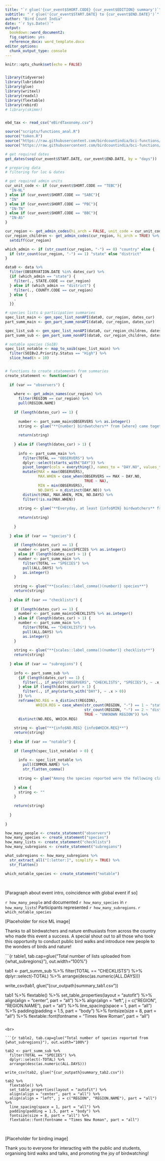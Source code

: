 ```yaml
---
title: "`r glue('{cur_event$SHORT.CODE} {cur_event$EDITION} summary')`"
subtitle: "`r glue('{cur_event$START.DATE} to {cur_event$END.DATE}')`"
author: "Bird Count India"
date: "`r Sys.Date()`"
output: 
  bookdown::word_document2:
  fig_caption: yes
  reference_docx: word_template.docx
editor_options: 
  chunk_output_type: console
---
```

  
```r

knitr::opts_chunk$set(echo = FALSE)


library(tidyverse)
library(lubridate)
library(glue)
library(writexl)
library(readxl)
library(flextable)
library(rebird)
# library(skimmr)


ebd_tax <- read_csv("eBirdTaxonomy.csv")

source("scripts/functions_anal.R")
source("token.R")
source("https://raw.githubusercontent.com/birdcountindia/bci-functions/main/01_functions/summaries.R")
source("https://raw.githubusercontent.com/birdcountindia/bci-functions/main/01_functions/mapping.R")

# get required dates
get_dates(seq(cur_event$START.DATE, cur_event$END.DATE, by = "days"))

```

```r

# preparing data 
# filtering for loc & dates

# get required admin units
cur_unit_code <- if (cur_event$SHORT.CODE == "TEBC"){
  "IN-NL"
} else if (cur_event$SHORT.CODE == "SABC"){
  "IN"
} else if (cur_event$SHORT.CODE == "PBC"){
  "IN-TN"
} else if (cur_event$SHORT.CODE == "BBC"){
  "IN-AS"
}

cur_region <- get_admin_codes(hi_arch = FALSE, unit_code = cur_unit_code)
cur_region_children <- get_admin_codes(cur_region, hi_arch = TRUE) %>% 
  setdiff(cur_region)

which_admin <- if (str_count(cur_region, "-") == 0) "country" else {
  if (str_count(cur_region, "-") == 1) "state" else "district"
}

data0 <- data %>% 
  filter(OBSERVATION.DATE %in% dates_cur) %>% 
  {if (which_admin == "state") {
    filter(., STATE.CODE == cur_region)
  } else if (which_admin == "district") {
    filter(., COUNTY.CODE == cur_region)
  } else {
    .
  }}

```

```r

# species lists & participation summaries
spec_list_main <- gen_spec_list_nonAPI(data0, cur_region, dates_cur)
part_summ_main <- gen_part_summ_nonAPI(data0, cur_region, dates_cur)

spec_list_sub <- gen_spec_list_nonAPI(data0, cur_region_children, dates_cur)
part_summ_sub <- gen_part_summ_nonAPI(data0, cur_region_children, dates_cur) 

# notable species (SoIB)
spec_list_notable <- map_to_soib(spec_list_main) %>% 
  filter(SOIBv2.Priority.Status == "High") %>% 
  slice_head(n = 10)


# functions to create statements from summaries
create_statement <- function(var) {
  
  if (var == "observers") {
    
    where <- get_admin_names(cur_region) %>% 
      filter(REGION == cur_region) %>% 
      pull(REGION.NAME)
    
    if (length(dates_cur) == 1) {
      
      number <- part_summ_main$OBSERVERS %>% as.integer()
      string <- glue("**{number} birdwatchers** from {where} came together")
      
      return(string)
      
    } else if (length(dates_cur) > 1) {
      
      info <- part_summ_main %>% 
        filter(TOTAL == "OBSERVERS") %>% 
        dplyr::select(starts_with("DAY")) %>% 
        pivot_longer(cols = everything(), names_to = "DAY.NO", values_to = "OBSERVERS") %>% 
        mutate(MAX = max(OBSERVERS), 
               MAX.WHEN = case_when(OBSERVERS == MAX ~ DAY.NO, 
                                    TRUE ~ NA),
               MIN = min(OBSERVERS),
               NO.DAYS = n_distinct(DAY.NO)) %>% 
        distinct(MAX, MAX.WHEN, MIN, NO.DAYS) %>% 
        filter(!is.na(MAX.WHEN))
      
      string <- glue("**Everyday, at least {info$MIN} birdwatchers** from {where} came together for the {info$NO.DAYS} days ({info$MAX} birdwatchers on Day {info$MAX.WHEN %>% str_remove('DAY')}!),")
      
      return(string)
      
    }
    
  } else if (var == "species") {
    
    if (length(dates_cur) == 1) {
      number <- part_summ_main$SPECIES %>% as.integer()
    } else if (length(dates_cur) > 1) {
      number <- part_summ_main %>% 
        filter(TOTAL == "SPECIES") %>% 
        pull(ALL.DAYS) %>% 
        as.integer()
    }
    
    string <- glue("**{scales::label_comma()(number)} species**")
    return(string)
    
  } else if (var == "checklists") {
    
    if (length(dates_cur) == 1) {
      number <- part_summ_main$CHECKLISTS %>% as.integer()
    } else if (length(dates_cur) > 1) {
      number <- part_summ_main %>% 
        filter(TOTAL == "CHECKLISTS") %>% 
        pull(ALL.DAYS) %>% 
        as.integer()
    }
    
    string <- glue("**{scales::label_comma()(number)} checklists**")
    return(string)
    
  } else if (var == "subregions") {
    
    info <- part_summ_sub %>% 
      {if (length(dates_cur) == 1) {
        filter(., if_any(c("OBSERVERS", "CHECKLISTS", "SPECIES"), ~ .x > 0))
      } else if (length(dates_cur) > 1) {
        filter(., if_any(starts_with("DAY"), ~ .x > 0))
      }} %>% 
      reframe(NO.REG = n_distinct(REGION),
              WHICH.REG = case_when(str_count(REGION, "-") == 1 ~ "states/union territories",
                                    str_count(REGION, "-") == 2 ~ "districts",
                                    TRUE ~ "UNKNOWN REGION")) %>% 
      distinct(NO.REG, WHICH.REG)
    
    string <- glue("**{info$NO.REG} {info$WHICH.REG}**")
    return(string)
    
  } else if (var == "notable") {
    
    if (length(spec_list_notable) > 0) {
      
      info <- spec_list_notable %>% 
        pull(COMMON.NAME) %>% 
        str_flatten_comma()
      
      string <- glue("Among the species reported were the following classed as of High Priority in the [SoIB 2023 report](https://stateofindiasbirds.in/#soib_report): {info}.")
      
    } else {
      string <- ""
    }
    
    return(string)
    
  }
  
}

```

```r

how_many_people <- create_statement("observers")
how_many_species <- create_statement("species")
how_many_lists <- create_statement("checklists")
how_many_subregions <- create_statement("subregions")

what_subregions <- how_many_subregions %>% 
  str_extract_all("[:letter:]", simplify = TRUE) %>% 
  str_flatten()

which_notable_species <- create_statement("notable")

```

<br>
  
[Paragraph about event intro, coincidence with global event if so]

`r how_many_people` and documented `r how_many_species` in `r how_many_lists`! Participants represented `r how_many_subregions`. `r which_notable_species`

[Placeholder for nice ML image]

Thanks to all birdwatchers and nature enthusiasts from across the country who made this event a success. A special shout out to all those who took this opportunity to conduct public bird walks and introduce new people to the wonders of birds and nature!
  
```{r table1, tab.cap=glue("Total number of lists uploaded from {what_subregions}"), out.width="100%"}

tab1 <- part_summ_sub %>% 
  filter(TOTAL == "CHECKLISTS") %>% 
  dplyr::select(-TOTAL) %>% 
  arrange(desc(as.numeric(ALL.DAYS)))

write_csv(tab1, glue("{cur_outpath}summary_tab1.csv"))

tab1 %>% 
  flextable() %>% 
  set_table_properties(layout = "autofit") %>% 
  align(align = "center", part = "all") %>%
  align(align = "left", j = c("REGION", "REGION.NAME"), part = "all") %>%
  line_spacing(space = 1, part = "all") %>% 
  padding(padding = 1.5, part = "body") %>%
  fontsize(size = 8, part = "all") %>% 
  flextable::font(fontname = "Times New Roman", part = "all")

```

<br>
  
```{r table2, tab.cap=glue("Total number of species reported from {what_subregions}"), out.width="100%"}

tab2 <- part_summ_sub %>% 
  filter(TOTAL == "SPECIES") %>% 
  dplyr::select(-TOTAL) %>% 
  arrange(desc(as.numeric(ALL.DAYS)))

write_csv(tab2, glue("{cur_outpath}summary_tab2.csv"))

tab2 %>% 
  flextable() %>% 
  set_table_properties(layout = "autofit") %>% 
  align(align = "center", part = "all") %>%
  align(align = "left", j = c("REGION", "REGION.NAME"), part = "all") %>%
  line_spacing(space = 1, part = "all") %>% 
  padding(padding = 1.5, part = "body") %>%
  fontsize(size = 8, part = "all") %>% 
  flextable::font(fontname = "Times New Roman", part = "all")

```

<br>
  
[Placeholder for birding image]

Thank you to everyone for interacting with the public and students, organising bird walks and talks, and promoting the joy of birdwatching!
  
